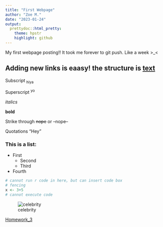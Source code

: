 ```yaml
---
title: "First Webpage"
author: "Zoe M."
date: "2023-01-24"
output: 
  prettydoc::html_pretty:
    theme: hpstr
    highlight: github
---
```


My first webpage posting!! It took me forever to git push. Like a week >_<

## Adding new links is eaasy! the structure is [text](link)

Subscript ~hiya~

Superscript ^yo^

_italics_

__bold__

Strike through ~~nope~~ or --nope--

Quotations "Hey"

### This is a list:

* First
  * Second
  + Third
* Fourth

```r
# cannot run r code in here, but can insert code box
# fencing
x <- 3+5
# cannot execute code
```

![celebrity](https://encrypted-tbn0.gstatic.com/images?q=tbn:ANd9GcTBY4oMwWmHDWcPjm_Piif7u26CPDLqUI5llA&usqp=CAU)

[Homework_3](https://github.com/zoe-prue/PrueBio381/blob/2f0d8a912ad69accc76dac01490f983dc7bf69f1/Homework_3.Rmd)
